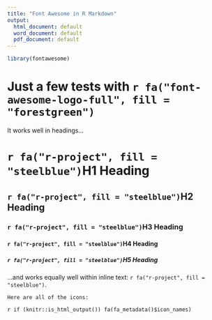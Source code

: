 ```yaml
---
title: "Font Awesome in R Markdown"
output: 
  html_document: default
  word_document: default
  pdf_document: default
---
```


```r
library(fontawesome)
```

# Just a few tests with `r fa("font-awesome-logo-full", fill = "forestgreen")`

It works well in headings...

# `r fa("r-project", fill = "steelblue")`H1 Heading

## `r fa("r-project", fill = "steelblue")`H2 Heading

### `r fa("r-project", fill = "steelblue")`H3 Heading

#### `r fa("r-project", fill = "steelblue")`H4 Heading

##### `r fa("r-project", fill = "steelblue")`H5 Heading

...and works equally well within inline text: `r fa("r-project", fill = "steelblue")`.

```asis
Here are all of the icons:
```

`r if (knitr::is_html_output()) fa(fa_metadata()$icon_names)`

